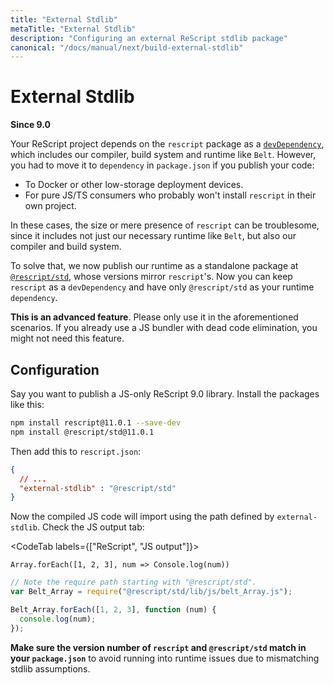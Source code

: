 ```yaml
---
title: "External Stdlib"
metaTitle: "External Stdlib"
description: "Configuring an external ReScript stdlib package"
canonical: "/docs/manual/next/build-external-stdlib"
---
```


# External Stdlib

**Since 9.0**

Your ReScript project depends on the `rescript` package as a [`devDependency`](https://docs.npmjs.com/specifying-dependencies-and-devdependencies-in-a-package-json-file), which includes our compiler, build system and runtime like `Belt`. However, you had to move it to `dependency` in `package.json` if you publish your code:
- To Docker or other low-storage deployment devices.
- For pure JS/TS consumers who probably won't install `rescript` in their own project.

In these cases, the size or mere presence of `rescript` can be troublesome, since it includes not just our necessary runtime like `Belt`, but also our compiler and build system.

To solve that, we now publish our runtime as a standalone package at [`@rescript/std`](https://www.npmjs.com/package/@rescript/std), whose versions mirror `rescript`'s. Now you can keep `rescript` as a `devDependency` and have only `@rescript/std` as your runtime `dependency`.

**This is an advanced feature**. Please only use it in the aforementioned scenarios. If you already use a JS bundler with dead code elimination, you might not need this feature.

## Configuration

Say you want to publish a JS-only ReScript 9.0 library. Install the packages like this:

```sh
npm install rescript@11.0.1 --save-dev
npm install @rescript/std@11.0.1
```

Then add this to `rescript.json`:

```json
{
  // ...
  "external-stdlib" : "@rescript/std"
}
```

Now the compiled JS code will import using the path defined by `external-stdlib`. Check the JS output tab:

<CodeTab labels={["ReScript", "JS output"]}>

```res
Array.forEach([1, 2, 3], num => Console.log(num))
```

```js
// Note the require path starting with "@rescript/std".
var Belt_Array = require("@rescript/std/lib/js/belt_Array.js");

Belt_Array.forEach([1, 2, 3], function (num) {
  console.log(num);
});
```

</CodeTab>

**Make sure the version number of `rescript` and `@rescript/std` match in your `package.json`** to avoid running into runtime issues due to mismatching stdlib assumptions.
